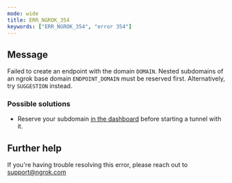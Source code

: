 ```yaml
---
mode: wide
title: ERR_NGROK_354
keywords: ["ERR_NGROK_354", "error 354"]
---
```


## Message

Failed to create an endpoint with the domain `DOMAIN`. Nested subdomains of an ngrok base domain `ENDPOINT_DOMAIN` must be reserved first. Alternatively, try `SUGGESTION` instead.

### Possible solutions

- Reserve your subdomain [in the dashboard](https://dashboard.ngrok.com/domains) before starting a tunnel with it.

## Further help

If you're having trouble resolving this error, please reach out to [support@ngrok.com](mailto:support@ngrok.com?subject=Help%20with%20ERR_NGROK_354)
